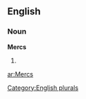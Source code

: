 ==English==

===Noun===
'''Mercs'''

# {{plural of|[[Merc]]}}

[[Category:English plurals]]

[[ar:Mercs]]